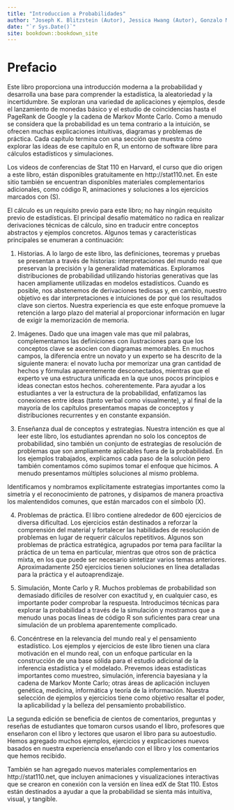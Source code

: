 ```yaml
--- 
title: "Introduccion a Probabilidades"
author: "Joseph K. Blitzstein (Autor), Jessica Hwang (Autor), Gonzalo Meza (Traduccion)"
date: "`r Sys.Date()`"
site: bookdown::bookdown_site
---
```


# Prefacio

Este libro proporciona una introducción moderna a la probabilidad y desarrolla una base para comprender la estadística, la aleatoriedad y la incertidumbre. Se exploran una variedad de aplicaciones y ejemplos, desde el lanzamiento de monedas básico y el estudio de coincidencias hasta el PageRank de Google y la cadena de Markov Monte Carlo. Como a menudo se considera que la probabilidad es un tema contrario a la intuición, se ofrecen muchas explicaciones intuitivas, diagramas y problemas de práctica. Cada capítulo termina con una sección que muestra cómo explorar las ideas de ese capítulo en R, un entorno de software libre para cálculos estadísticos y simulaciones.

Los videos de conferencias de Stat 110 en Harvard, el curso que dio origen a este libro, están disponibles gratuitamente en http://stat110.net. En este sitio también se encuentran disponibles materiales complementarios adicionales, como código R, animaciones y soluciones a los ejercicios marcados con (S).

El cálculo es un requisito previo para este libro; no hay ningún requisito previo de estadísticas. El principal desafío matemático no radica en realizar derivaciones técnicas de cálculo, sino en traducir entre conceptos abstractos y ejemplos concretos. Algunos temas y características principales se enumeran a continuación:

1. Historias. A lo largo de este libro, las definiciones, teoremas y pruebas se presentan a través de historias: interpretaciones del mundo real que preservan la precisión y la generalidad matemáticas. Exploramos distribuciones de probabilidad utilizando historias generativas que las hacen ampliamente utilizadas en modelos estadísticos. Cuando es posible, nos abstenemos de derivaciones tediosas y, en cambio, nuestro objetivo es dar interpretaciones e intuiciones de por qué los resultados clave son ciertos. Nuestra experiencia es que este enfoque promueve la retención a largo plazo del material al proporcionar información en lugar de exigir la memorización de memoria.

2. Imágenes. Dado que una imagen vale mas que mil palabras, complementamos las definiciones con ilustraciones para que los conceptos clave se asocien con diagramas memorables. En muchos campos, la diferencia entre un novato y un experto se ha descrito de la siguiente manera: el novato lucha por memorizar una gran cantidad de hechos y fórmulas aparentemente desconectados, mientras que el experto ve una estructura unificada en la que unos pocos principios e ideas conectan estos hechos. coherentemente. Para ayudar a los estudiantes a ver la estructura de la probabilidad, enfatizamos las conexiones entre ideas (tanto verbal como visualmente), y al final de la mayoría de los capítulos presentamos mapas de conceptos y distribuciones recurrentes y en constante expansión.

3. Enseñanza dual de conceptos y estrategias. Nuestra intención es que al leer este libro, los estudiantes aprendan no solo los conceptos de probabilidad, sino también un conjunto de estrategias de resolución de problemas que son ampliamente aplicables fuera de la probabilidad. En los ejemplos trabajados, explicamos cada paso de la solución pero también comentamos cómo supimos tomar el enfoque que hicimos. A menudo presentamos múltiples soluciones al mismo problema.

Identificamos y nombramos explícitamente estrategias importantes como la simetría y el reconocimiento de patrones, y disipamos de manera proactiva los malentendidos comunes, que están marcados con el símbolo (X).

4. Problemas de práctica. El libro contiene alrededor de 600 ejercicios de diversa dificultad. Los ejercicios están destinados a reforzar la comprensión del material y fortalecer las habilidades de resolución de problemas en lugar de requerir cálculos repetitivos. Algunos son problemas de práctica estratégica, agrupados por tema para facilitar la práctica de un tema en particular, mientras que otros son de práctica mixta, en los que puede ser necesario sintetizar varios temas anteriores. Aproximadamente 250 ejercicios tienen soluciones en línea detalladas para la práctica y el autoaprendizaje.

5. Simulación, Monte Carlo y R. Muchos problemas de probabilidad son demasiado difíciles de resolver con exactitud y, en cualquier caso, es importante poder comprobar la respuesta. Introducimos técnicas para explorar la probabilidad a través de la simulación y mostramos que a menudo unas pocas líneas de código R son suficientes para crear una simulación de un problema aparentemente complicado.

6. Concéntrese en la relevancia del mundo real y el pensamiento estadístico. Los ejemplos y ejercicios de este libro tienen una clara motivación en el mundo real, con un enfoque particular en la construcción de una base sólida para el estudio adicional de la inferencia estadística y el modelado. Prevemos ideas estadísticas importantes como muestreo, simulación, inferencia bayesiana y la cadena de Markov Monte Carlo; otras áreas de aplicación incluyen genética, medicina, informática y teoría de la información. Nuestra selección de ejemplos y ejercicios tiene como objetivo resaltar el poder, la aplicabilidad y la belleza del pensamiento probabilístico.

La segunda edición se beneficia de cientos de comentarios, preguntas y reseñas de estudiantes que tomaron cursos usando el libro, profesores que enseñaron con el libro y lectores que usaron el libro para su autoestudio. Hemos agregado muchos ejemplos, ejercicios y explicaciones nuevos basados en nuestra experiencia enseñando con el libro y los comentarios que hemos recibido.

También se han agregado nuevos materiales complementarios en http://stat110.net, que incluyen animaciones y visualizaciones interactivas que se crearon en conexión con la versión en línea edX de Stat 110. Estos están destinados a ayudar a que la probabilidad se sienta más intuitiva, visual, y tangible.

